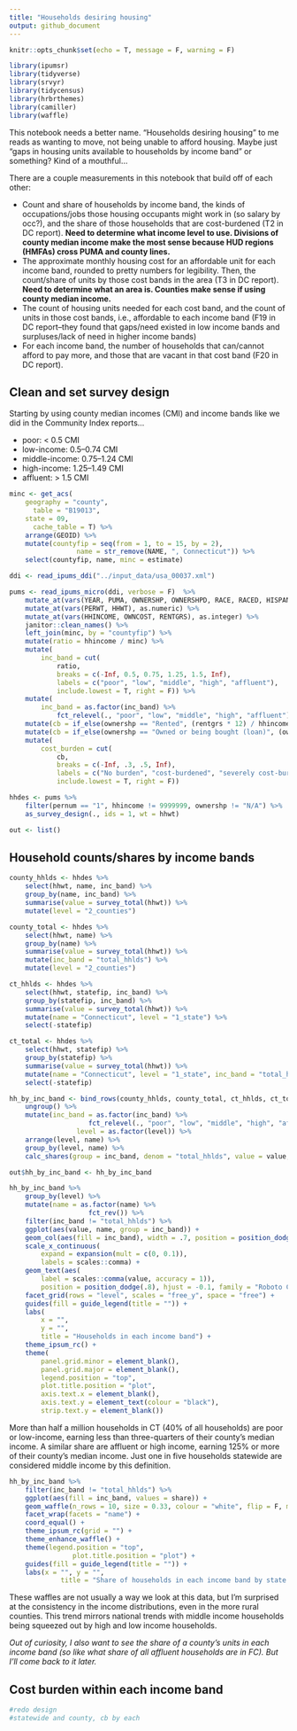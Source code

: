 ```yaml
---
title: "Households desiring housing"
output: github_document
---
```


```r
knitr::opts_chunk$set(echo = T, message = F, warning = F)
```

```r
library(ipumsr)
library(tidyverse)
library(srvyr)
library(tidycensus)
library(hrbrthemes)
library(camiller)
library(waffle)
```

This notebook needs a better name. "Households desiring housing" to me reads as wanting to move, not being unable to afford housing. Maybe just "gaps in housing units available to households by income band" or something? Kind of a mouthful...

There are a couple measurements in this notebook that build off of each other:

* Count and share of households by income band, the kinds of occupations/jobs those housing occupants might work in (so salary by occ?), and the share of those households that are cost-burdened (T2 in DC report). **Need to determine what income level to use. Divisions of county median income make the most sense because HUD regions (HMFAs) cross PUMA and county lines.**
* The approximate monthly housing cost for an affordable unit for each income band, rounded to pretty numbers for legibility. Then, the count/share of units by those cost bands in the area (T3 in DC report).  **Need to determine what an area is. Counties make sense if using county median income.**
* The count of housing units needed for each cost band, and the count of units in those cost bands, i.e., affordable to each income band (F19 in DC report–they found that gaps/need existed in low income bands and surpluses/lack of need in higher income bands)
* For each income band, the number of households that can/cannot afford to pay more, and those that are vacant in that cost band (F20 in DC report).


## Clean and set survey design

Starting by using county median incomes (CMI) and income bands like we did in the Community Index reports...

* poor: < 0.5 CMI
* low-income: 0.5–0.74 CMI
* middle-income: 0.75–1.24 CMI
* high-income: 1.25–1.49 CMI
* affluent: > 1.5 CMI

```r
minc <- get_acs(
  	geography = "county",
	  table = "B19013",
  	state = 09,
	  cache_table = T) %>% 
	arrange(GEOID) %>% 
	mutate(countyfip = seq(from = 1, to = 15, by = 2),
				 name = str_remove(NAME, ", Connecticut")) %>% 
	select(countyfip, name, minc = estimate)

ddi <- read_ipums_ddi("../input_data/usa_00037.xml")

pums <- read_ipums_micro(ddi, verbose = F)  %>% 
	mutate_at(vars(YEAR, PUMA, OWNERSHP, OWNERSHPD, RACE, RACED, HISPAN, HISPAND), as_factor) %>% 
	mutate_at(vars(PERWT, HHWT), as.numeric) %>% 
	mutate_at(vars(HHINCOME, OWNCOST, RENTGRS), as.integer) %>% 
	janitor::clean_names() %>% 
	left_join(minc, by = "countyfip") %>% 
	mutate(ratio = hhincome / minc) %>% 
	mutate(
		inc_band = cut(
			ratio,
			breaks = c(-Inf, 0.5, 0.75, 1.25, 1.5, Inf),
			labels = c("poor", "low", "middle", "high", "affluent"),
			include.lowest = T, right = F)) %>% 
	mutate(
		inc_band = as.factor(inc_band) %>%
			fct_relevel(., "poor", "low", "middle", "high", "affluent")) %>% 
	mutate(cb = if_else(ownershp == "Rented", (rentgrs * 12) / hhincome, 99999)) %>% 
	mutate(cb = if_else(ownershp == "Owned or being bought (loan)", (owncost * 12) / hhincome, cb)) %>% 
	mutate(
		cost_burden = cut(
			cb,
			breaks = c(-Inf, .3, .5, Inf),
			labels = c("No burden", "cost-burdened", "severely cost-burdened"),
			include.lowest = T, right = F))

hhdes <- pums %>%
	filter(pernum == "1", hhincome != 9999999, ownershp != "N/A") %>% 
	as_survey_design(., ids = 1, wt = hhwt)

out <- list()
```

## Household counts/shares by income bands

```r
county_hhlds <- hhdes %>%
	select(hhwt, name, inc_band) %>% 
	group_by(name, inc_band) %>% 
	summarise(value = survey_total(hhwt)) %>% 
	mutate(level = "2_counties")

county_total <- hhdes %>%
	select(hhwt, name) %>% 
	group_by(name) %>% 
	summarise(value = survey_total(hhwt)) %>% 
	mutate(inc_band = "total_hhlds") %>% 
	mutate(level = "2_counties")

ct_hhlds <- hhdes %>%
	select(hhwt, statefip, inc_band) %>% 
	group_by(statefip, inc_band) %>% 
	summarise(value = survey_total(hhwt)) %>% 
	mutate(name = "Connecticut", level = "1_state") %>% 
	select(-statefip)

ct_total <- hhdes %>%
	select(hhwt, statefip) %>% 
	group_by(statefip) %>% 
	summarise(value = survey_total(hhwt)) %>% 
	mutate(name = "Connecticut", level = "1_state", inc_band = "total_hhlds") %>% 
	select(-statefip)

hh_by_inc_band <- bind_rows(county_hhlds, county_total, ct_hhlds, ct_total) %>%
	ungroup() %>%
	mutate(inc_band = as.factor(inc_band) %>% 
				 	fct_relevel(., "poor", "low", "middle", "high", "affluent", "total_hhlds"),
				 level = as.factor(level)) %>% 
	arrange(level, name) %>% 
	group_by(level, name) %>% 
	calc_shares(group = inc_band, denom = "total_hhlds", value = value, moe = value_se)

out$hh_by_inc_band <- hh_by_inc_band
```

```r
hh_by_inc_band %>% 
	group_by(level) %>% 
	mutate(name = as.factor(name) %>% 
				 	fct_rev()) %>% 
	filter(inc_band != "total_hhlds") %>% 
	ggplot(aes(value, name, group = inc_band)) +
	geom_col(aes(fill = inc_band), width = .7, position = position_dodge(.8)) +
	scale_x_continuous(
		expand = expansion(mult = c(0, 0.1)),
		labels = scales::comma) +
	geom_text(aes(
		label = scales::comma(value, accuracy = 1)),
		position = position_dodge(.8), hjust = -0.1, family = "Roboto Condensed", size = 3.25) +
	facet_grid(rows = "level", scales = "free_y", space = "free") +
	guides(fill = guide_legend(title = "")) +
	labs(
		x = "",
		y = "",
		title = "Households in each income band") +
	theme_ipsum_rc() +
	theme(
		panel.grid.minor = element_blank(),
		panel.grid.major = element_blank(),
		legend.position = "top",
		plot.title.position = "plot",
		axis.text.x = element_blank(),
		axis.text.y = element_text(colour = "black"),
		strip.text.y = element_blank())
```
More than half a million households in CT (40% of all households) are poor or low-income, earning less than three-quarters of their county's median income. A similar share are affluent or high income, earning  125% or more of their county's median income. Just one in five households statewide are considered middle income by this definition.

```r
hh_by_inc_band %>% 
	filter(inc_band != "total_hhlds") %>% 
	ggplot(aes(fill = inc_band, values = share)) +
	geom_waffle(n_rows = 10, size = 0.33, colour = "white", flip = F, make_proportional = T) +
	facet_wrap(facets = "name") +
	coord_equal() +
	theme_ipsum_rc(grid = "") +
	theme_enhance_waffle() +
	theme(legend.position = "top",
				plot.title.position = "plot") +
	guides(fill = guide_legend(title = "")) +
	labs(x = "", y = "",
			 title = "Share of households in each income band by state and county")
```

These waffles are not usually a way we look at this data, but I'm surprised at the consistency in the income distributions, even in the more rural counties. This trend mirrors national trends with middle income households being squeezed out by high and low income households.

*Out of curiosity, I also want to see the share of a county's units in each income band (so like what share of all affluent households are in FC). But I'll come back to it later.*

## Cost burden within each income band
```r
#redo design
#statewide and county, cb by each
```